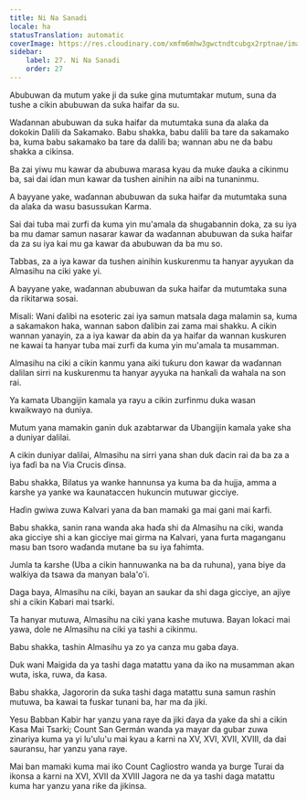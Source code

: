 ```yaml
---
title: Ni Na Sanadi
locale: ha
statusTranslation: automatic
coverImage: https://res.cloudinary.com/xmfm6mhw3gwctndtcubgx2rptnae/image/upload/v1741354419/small_cover_la_gran_rebelion_28716e29d2.webp
sidebar:
    label: 27. Ni Na Sanadi
    order: 27
---
```

Abubuwan da mutum yake ji da suke gina mutumtakar mutum, suna da tushe a cikin abubuwan da suka haifar da su.

Waɗannan abubuwan da suka haifar da mutumtaka suna da alaƙa da dokokin Dalili da Sakamako. Babu shakka, babu dalili ba tare da sakamako ba, kuma babu sakamako ba tare da dalili ba; wannan abu ne da babu shakka a cikinsa.

Ba zai yiwu mu kawar da abubuwa marasa kyau da muke ɗauka a cikinmu ba, sai dai idan mun kawar da tushen ainihin na aibi na tunaninmu.

A bayyane yake, waɗannan abubuwan da suka haifar da mutumtaka suna da alaƙa da wasu basussukan Karma.

Sai dai tuba mai zurfi da kuma yin mu'amala da shugabannin doka, za su iya ba mu damar samun nasarar kawar da waɗannan abubuwan da suka haifar da za su iya kai mu ga kawar da abubuwan da ba mu so.

Tabbas, za a iya kawar da tushen ainihin kuskurenmu ta hanyar ayyukan da Almasihu na ciki yake yi.

A bayyane yake, waɗannan abubuwan da suka haifar da mutumtaka suna da rikitarwa sosai.

Misali: Wani ɗalibi na esoteric zai iya samun matsala daga malamin sa, kuma a sakamakon haka, wannan sabon ɗalibin zai zama mai shakku. A cikin wannan yanayin, za a iya kawar da abin da ya haifar da wannan kuskuren ne kawai ta hanyar tuba mai zurfi da kuma yin mu'amala ta musamman.

Almasihu na ciki a cikin kanmu yana aiki tuƙuru don kawar da waɗannan dalilan sirri na kuskurenmu ta hanyar ayyuka na hankali da wahala na son rai.

Ya kamata Ubangijin kamala ya rayu a cikin zurfinmu duka wasan kwaikwayo na duniya.

Mutum yana mamakin ganin duk azabtarwar da Ubangijin kamala yake sha a duniyar dalilai.

A cikin duniyar dalilai, Almasihu na sirri yana shan duk ɗacin rai da ba za a iya faɗi ba na Via Crucis ɗinsa.

Babu shakka, Bilatus ya wanke hannunsa ya kuma ba da hujja, amma a ƙarshe ya yanke wa ƙaunataccen hukuncin mutuwar gicciye.

Haɗin gwiwa zuwa Kalvari yana da ban mamaki ga mai gani mai ƙarfi.

Babu shakka, sanin rana wanda aka haɗa shi da Almasihu na ciki, wanda aka gicciye shi a kan gicciye mai girma na Kalvari, yana furta maganganu masu ban tsoro waɗanda mutane ba su iya fahimta.

Jumla ta ƙarshe (Uba a cikin hannuwanka na ba da ruhuna), yana biye da walƙiya da tsawa da manyan bala'o'i.

Daga baya, Almasihu na ciki, bayan an saukar da shi daga gicciye, an ajiye shi a cikin Kabari mai tsarki.

Ta hanyar mutuwa, Almasihu na ciki yana kashe mutuwa. Bayan lokaci mai yawa, dole ne Almasihu na ciki ya tashi a cikinmu.

Babu shakka, tashin Almasihu ya zo ya canza mu gaba ɗaya.

Duk wani Maigida da ya tashi daga matattu yana da iko na musamman akan wuta, iska, ruwa, da ƙasa.

Babu shakka, Jagororin da suka tashi daga matattu suna samun rashin mutuwa, ba kawai ta fuskar tunani ba, har ma da jiki.

Yesu Babban Kabir har yanzu yana raye da jiki ɗaya da yake da shi a cikin Ƙasa Mai Tsarki; Count San Germán wanda ya mayar da gubar zuwa zinariya kuma ya yi lu'ulu'u mai kyau a ƙarni na XV, XVI, XVII, XVIII, da dai sauransu, har yanzu yana raye.

Mai ban mamaki kuma mai iko Count Cagliostro wanda ya burge Turai da ikonsa a ƙarni na XVI, XVII da XVIII Jagora ne da ya tashi daga matattu kuma har yanzu yana riƙe da jikinsa.

